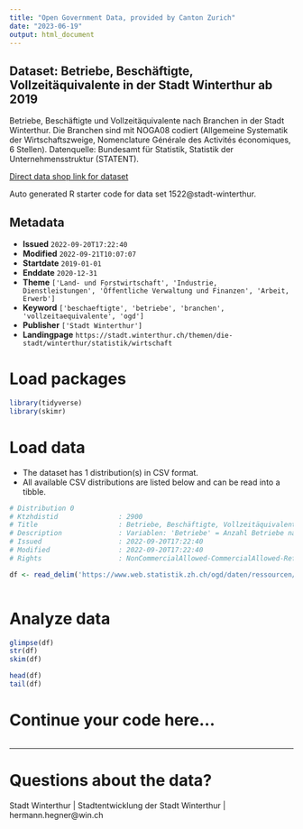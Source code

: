 ```yaml
---
title: "Open Government Data, provided by Canton Zurich"
date: "2023-06-19"
output: html_document
---
```


## Dataset: Betriebe, Beschäftigte, Vollzeitäquivalente in der Stadt Winterthur ab 2019

Betriebe, Beschäftigte und Vollzeitäquivalente nach Branchen in der Stadt Winterthur. Die Branchen sind mit NOGA08 codiert (Allgemeine Systematik der Wirtschaftszweige, Nomenclature Générale des Activités économiques, 6 Stellen). Datenquelle: Bundesamt für Statistik, Statistik der Unternehmensstruktur (STATENT).

[Direct data shop link for dataset](https://www.zh.ch/de/politik-staat/opendata.html#/datasets/1522@stadt-winterthur)

Auto generated R starter code for data set 1522@stadt-winterthur.

## Metadata

- **Issued** `2022-09-20T17:22:40`
- **Modified** `2022-09-21T10:07:07`
- **Startdate** `2019-01-01`
- **Enddate** `2020-12-31`
- **Theme** `['Land- und Forstwirtschaft', 'Industrie, Dienstleistungen', 'Öffentliche Verwaltung und Finanzen', 'Arbeit, Erwerb']`
- **Keyword** `['beschaeftigte', 'betriebe', 'branchen', 'vollzeitaequivalente', 'ogd']`
- **Publisher** `['Stadt Winterthur']`
- **Landingpage** `https://stadt.winterthur.ch/themen/die-stadt/winterthur/statistik/wirtschaft`


# Load packages

```r

library(tidyverse)
library(skimr)

```

# Load data

-   The dataset has 1 distribution(s) in CSV format.
-   All available CSV distributions are listed below and can be read into a tibble.

```r

# Distribution 0
# Ktzhdistid               : 2900
# Title                    : Betriebe, Beschäftigte, Vollzeitäquivalente nach Branchen in der Stadt Winterthur nach Jahr
# Description              : Variablen: 'Betriebe' = Anzahl Betriebe nach Branche (NOGA-Code); 'Beschaeftigte' = Anzahl Beschäftigte nach Branche (NOGA-Code); 'VZAE' = Anzahl Vollzeitäquivalente nach Branche (NOGA-Code).
# Issued                   : 2022-09-20T17:22:40
# Modified                 : 2022-09-20T17:22:40
# Rights                   : NonCommercialAllowed-CommercialAllowed-ReferenceRequired

df <- read_delim('https://www.web.statistik.zh.ch/ogd/daten/ressourcen/KTZH_00001522_00002900.csv')



```

# Analyze data

```r

glimpse(df)
str(df)
skim(df)

head(df)
tail(df)

```

# Continue your code here...

```r

```

------------------------------------------------------------------------

# Questions about the data?

Stadt Winterthur | Stadtentwicklung der Stadt Winterthur | hermann.hegner@win.ch
